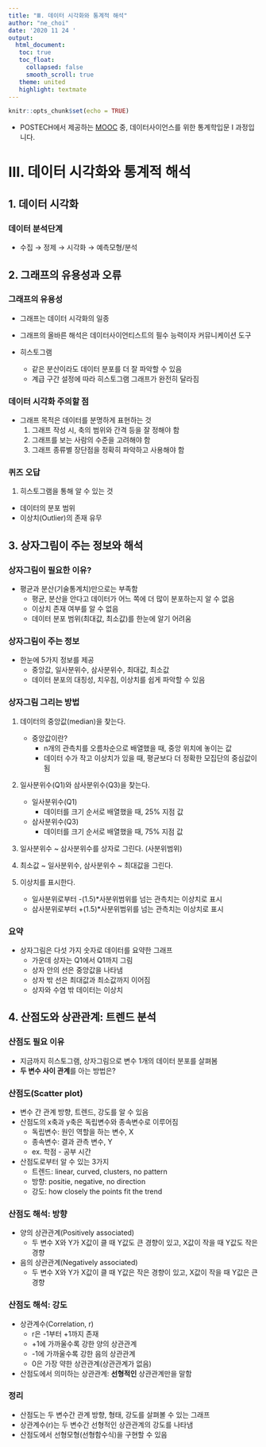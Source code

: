 ```yaml
---
title: "Ⅲ. 데이터 시각화와 통계적 해석"
author: "ne_choi"
date: '2020 11 24 '
output:
  html_document:
   toc: true
   toc_float:
     collapsed: false
     smooth_scroll: true
   theme: united
   highlight: textmate
---
```


```r
knitr::opts_chunk$set(echo = TRUE)
```

* POSTECH에서 제공하는 [MOOC](https://pabi.smartlearn.io/) 중, 데이터사이언스를 위한 통계학입문 Ⅰ 과정입니다.

# Ⅲ. 데이터 시각화와 통계적 해석
## 1. 데이터 시각화

### 데이터 분석단계
- 수집 → 정제 → 시각화 → 예측모형/분석

## 2. 그래프의 유용성과 오류
### 그래프의 유용성
  - 그래프는 데이터 시각화의 일종
  - 그래프의 올바른 해석은 데이터사이언티스트의 필수 능력이자 커뮤니케이션 도구

- 히스토그램
  - 같은 분산이라도 데이터 분포를 더 잘 파악할 수 있음
  - 계급 구간 설정에 따라 히스토그램 그래프가 완전히 달라짐

### 데이터 시각화 주의할 점
- 그래프 목적은 데이터를 분명하게 표현하는 것
  1. 그래프 작성 시, 축의 범위와 간격 등을 잘 정해야 함
  2. 그래프를 보는 사람의 수준을 고려해야 함
  3. 그래프 종류별 장단점을 정확히 파악하고 사용해야 함
  
### 퀴즈 오답
1. 히스토그램을 통해 알 수 있는 것
  - 데이터의 분포 범위
  - 이상치(Outlier)의 존재 유무

## 3. 상자그림이 주는 정보와 해석
### 상자그림이 필요한 이유?
- 평균과 분산(기술통계치)만으로는 부족함
  - 평균, 분산을 안다고 데이터가 어느 쪽에 더 많이 분포하는지 알 수 없음
  - 이상치 존재 여부를 알 수 없음
  - 데이터 분포 범위(최대값, 최소값)를 한눈에 알기 어려움
  
### 상자그림이 주는 정보
- 한눈에 5가지 정보를 제공
  - 중앙값, 일사분위수, 삼사분위수, 최대값, 최소값
  - 데이터 분포의 대칭성, 치우침, 이상치를 쉽게 파악할 수 있음

### 상자그림 그리는 방법
1. 데이터의 중앙값(median)을 찾는다.
   - 중앙값이란?
     - n개의 관측치를 오름차순으로 배열했을 때, 중앙 위치에 놓이는 값
     - 데이터 수가 작고 이상치가 있을 때, 평균보다 더 정확한 모집단의 중심값이 됨

2. 일사분위수(Q1)와 삼사분위수(Q3)을 찾는다.
   - 일사분위수(Q1)
     - 데이터를 크기 순서로 배열했을 때, 25% 지점 값
   - 삼사분위수(Q3)
     - 데이터를 크기 순서로 배열했을 때, 75% 지점 값

3. 일사분위수 ~ 삼사분위수를 상자로 그린다. (사분위범위)

4. 최소값 ~ 일사분위수, 삼사분위수 ~ 최대값을 그린다.

5. 이상치를 표시한다.
   - 일사분위로부터 -(1.5)*사분위범위를 넘는 관측치는 이상치로 표시
   - 삼사분위로부터 +(1.5)*사분위범위를 넘는 관측치는 이상치로 표시

### 요약
- 상자그림은 다섯 가지 숫자로 데이터를 요약한 그래프
  - 가운데 상자는 Q1에서 Q1까지 그림
  - 상자 안의 선은 중앙값을 나타냄
  - 상자 밖 선은 최대값과 최소값까지 이어짐
  - 상자와 수염 밖 데이터는 이상치
  

## 4. 산점도와 상관관계: 트렌드 분석
### 산점도 필요 이유
- 지금까지 히스토그램, 상자그림으로 변수 1개의 데이터 분포를 살펴봄
- **두 변수 사이 관계**를 아는 방법은?

### 산점도(Scatter plot)
- 변수 간 관계 방향, 트렌드, 강도를 알 수 있음
- 산점도의 x축과 y축은 독립변수와 종속변수로 이루어짐
  - 독립변수: 원인 역할을 하는 변수, X
  - 종속변수: 결과 관측 변수, Y
  - ex. 학점 - 공부 시간

- 산점도로부터 알 수 있는 3가지
  - 트렌드: linear, curved, clusters, no pattern
  - 방향: positie, negative, no direction
  - 강도: how closely the points fit the trend

### 산점도 해석: 방향
- 양의 상관관계(Positively associated)
  - 두 변수 X와 Y가 X값이 클 때 Y값도 큰 경향이 있고, X값이 작을 때 Y값도 작은 경향

- 음의 상관관계(Negatively associated)
  - 두 변수 X와 Y가 X값이 클 때 Y값은 작은 경향이 있고, X값이 작을 때 Y값은 큰 경향

### 산점도 해석: 강도
- 상관계수(Correlation, r)
  - r은 -1부터 +1까지 존재
  - +1에 가까울수록 강한 양의 상관관계
  - -1에 가까울수록 강한 음의 상관관계
  - 0은 가장 약한 상관관계(상관관계가 없음)
- 산점도에서 의미하는 상관관계: **선형적인** 상관관계만을 말함

### 정리
- 산점도는 두 변수간 관계 방향, 형태, 강도를 살펴볼 수 있는 그래프
- 상관계수(r)는 두 변수간 선형적인 상관관계의 강도를 나타냄
- 산점도에서 선형모형(선형함수식)을 구현할 수 있음
